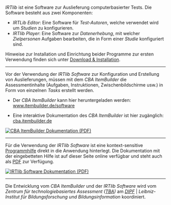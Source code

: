 *IRTlib* ist eine Software zur Auslieferung computerbasierter Tests. Die Software besteht aus zwei Komponenten:

-   *IRTLib Editor*: Eine Software für *Test-Autoren*, welche verwendet wird um *Studien* zu konfigurieren.
-   *IRTlib Player*: Eine Software zur *Datenerhebung*, mit welcher *Zielpersonen* Aufgaben bearbeiten, die in Form einer *Studie* konfiguriert sind.

Hinweise zur Installation und Einrichtung beider Programme zur ersten Verwendung finden sich unter [Download & Installation](download.qmd).

::: {.content-visible when-format="html"}
<hr noshade/>
:::

::: {.grid}

::: {.g-col-9}

Vor der Verwendung der *IRTlib Software* zur Konfiguration und Erstellung von Auslieferungen, müssen mit dem *CBA ItemBuilder* die Assessmentinhalte (Aufgaben, Instruktionen, Zwischenbildschirme usw.) in Form von einzelnen *Tasks* erstellt werden. 

* Der *CBA ItemBuilder* kann hier heruntergeladen werden: [www.itembuilder.de/software](https://www.itembuilder.de/software)

* Eine interaktive Dokumentation des *CBA ItemBuilder* ist hier zugänglich: [cba.itembuilder.de](https://cba.itembuilder.de)

:::

::: {.g-col-3}

::: {.content-visible when-format="html"}
[![CBA ItemBuilder Dokumentation (PDF)](https://cba.itembuilder.de/img/cover_html.png){wdith="70"}](https://cba.itembuilder.de/Open-Assessments-with-CBA-ItemBuilder.pdf)
:::

:::

:::

::: {.content-visible when-format="html"}
<hr noshade/>

::: {.grid}
::: {.g-col-9}

Für die Verwendung der *IRTlib Software* ist eine kontext-sensitive [Programmhilfe](preparation-overview.qmd#sec-embedded-help) direkt in die Anwendung hinterlegt. Die Dokumentation mit der eingebetteten Hilfe ist auf dieser Seite online verfügbar und steht auch als [PDF](IRTlib-Software.pdf) zur Verfügung. 

:::

::: {.g-col-3}

[![IRTlib Software Dokumentation (PDF)](img/irtlib-cover.png){wdith="70"}](IRTlib-Software.pdf)

:::

:::
<hr noshade/>

:::

Die Entwicklung vom *CBA ItemBuilder* und der *IRTlib Software* wird vom *Zentrum für technologiebasiertes Assessment ([TBA](https://tba.dipf.de/de/ueber-tba/))*  am *[DIPF](https://www.dipf.de/)* | *Leibniz-Institut für Bildungsforschung und Bildungsinformation* koordiniert.  